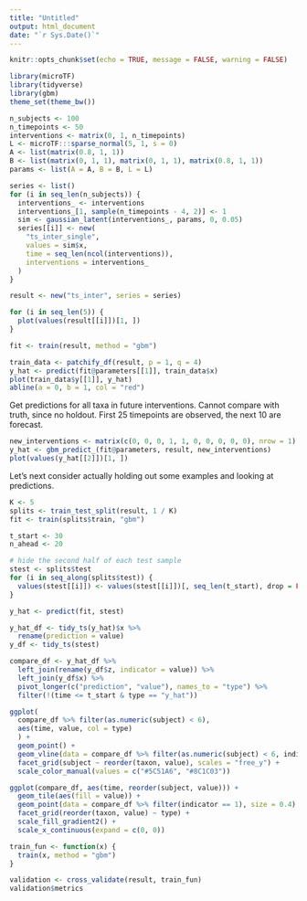 ```yaml
---
title: "Untitled"
output: html_document
date: "`r Sys.Date()`"
---
```


```r
knitr::opts_chunk$set(echo = TRUE, message = FALSE, warning = FALSE)
```
```r
library(microTF)
library(tidyverse)
library(gbm)
theme_set(theme_bw())
```

```r
n_subjects <- 100
n_timepoints <- 50
interventions <- matrix(0, 1, n_timepoints)
L <- microTF:::sparse_normal(5, 1, s = 0)
A <- list(matrix(0.8, 1, 1))
B <- list(matrix(0, 1, 1), matrix(0, 1, 1), matrix(0.8, 1, 1))
params <- list(A = A, B = B, L = L)

series <- list()
for (i in seq_len(n_subjects)) {
  interventions_ <- interventions
  interventions_[1, sample(n_timepoints - 4, 2)] <- 1
  sim <- gaussian_latent(interventions_, params, 0, 0.05)
  series[[i]] <- new(
    "ts_inter_single", 
    values = sim$x,
    time = seq_len(ncol(interventions)),
    interventions = interventions_
  )
}

result <- new("ts_inter", series = series)
```

```r
for (i in seq_len(5)) {
  plot(values(result[[i]])[1, ])
}
```


```r
fit <- train(result, method = "gbm")

train_data <- patchify_df(result, p = 1, q = 4)
y_hat <- predict(fit@parameters[[1]], train_data$x)
plot(train_data$y[[1]], y_hat)
abline(a = 0, b = 1, col = "red")
```

Get predictions for all taxa in future interventions. Cannot compare with truth,
since no holdout. First 25 timepoints are observed, the next 10 are forecast.

```r
new_interventions <- matrix(c(0, 0, 0, 1, 1, 0, 0, 0, 0, 0), nrow = 1)
y_hat <- gbm_predict_(fit@parameters, result, new_interventions)
plot(values(y_hat[[2]])[1, ])
```

Let's next consider actually holding out some examples and looking at
predictions.


```r
K <- 5
splits <- train_test_split(result, 1 / K)
fit <- train(splits$train, "gbm")
```

```r
t_start <- 30
n_ahead <- 20

# hide the second half of each test sample
stest <- splits$test
for (i in seq_along(splits$test)) {
  values(stest[[i]]) <- values(stest[[i]])[, seq_len(t_start), drop = FALSE]
}

y_hat <- predict(fit, stest)
```

```r
y_hat_df <- tidy_ts(y_hat)$x %>%
  rename(prediction = value)
y_df <- tidy_ts(stest)
```





```r
compare_df <- y_hat_df %>%
  left_join(rename(y_df$z, indicator = value)) %>%
  left_join(y_df$x) %>%
  pivot_longer(c("prediction", "value"), names_to = "type") %>%
  filter(!(time <= t_start & type == "y_hat"))
```

```r
ggplot(
  compare_df %>% filter(as.numeric(subject) < 6),
  aes(time, value, col = type)
  ) +
  geom_point() +
  geom_vline(data = compare_df %>% filter(as.numeric(subject) < 6, indicator == 1), aes(xintercept = time)) +
  facet_grid(subject ~ reorder(taxon, value), scales = "free_y") +
  scale_color_manual(values = c("#5C51A6", "#8C1C03"))
```

```r
ggplot(compare_df, aes(time, reorder(subject, value))) +
  geom_tile(aes(fill = value)) +
  geom_point(data = compare_df %>% filter(indicator == 1), size = 0.4) +
  facet_grid(reorder(taxon, value) ~ type) +
  scale_fill_gradient2() +
  scale_x_continuous(expand = c(0, 0))
```

```r
train_fun <- function(x) {
  train(x, method = "gbm")
}

validation <- cross_validate(result, train_fun)
validation$metrics
```

